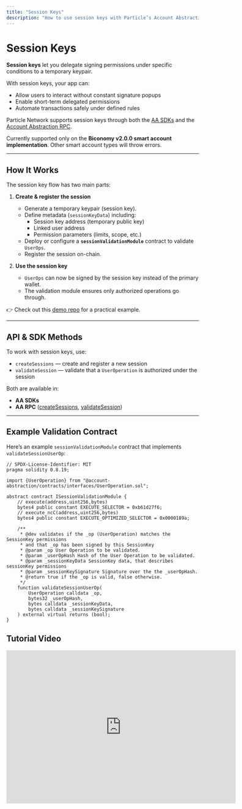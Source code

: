 ```yaml
---
title: "Session Keys"
description: "How to use session keys with Particle’s Account Abstraction SDKs and RPC."
---
```


# Session Keys

**Session keys** let you delegate signing permissions under specific conditions to a temporary keypair.  

With session keys, your app can:  
- Allow users to interact without constant signature popups  
- Enable short-term delegated permissions  
- Automate transactions safely under defined rules  

Particle Network supports session keys through both the [AA SDKs](/aa/introduction) and the [Account Abstraction RPC](/aa/rpc/getsmartaccount).

<Note>Currently supported only on the **Biconomy v2.0.0 smart account implementation**. Other smart account types will throw errors.</Note>

***

## How It Works

The session key flow has two main parts:

1. **Create & register the session**  
   - Generate a temporary keypair (session key).  
   - Define metadata (`sessionKeyData`) including:  
     - Session key address (temporary public key)  
     - Linked user address  
     - Permission parameters (limits, scope, etc.)  
   - Deploy or configure a **`sessionValidationModule`** contract to validate `UserOps`.  
   - Register the session on-chain.  

2. **Use the session key**  
   - `UserOps` can now be signed by the session key instead of the primary wallet.  
   - The validation module ensures only authorized operations go through.  

👉 Check out this [demo repo](https://github.com/TABASCOatw/particle-session-key-demo/blob/main/src/App.tsx) for a practical example.

***

## API & SDK Methods

To work with session keys, use:

- `createSessions` — create and register a new session  
- `validateSession` — validate that a `UserOperation` is authorized under the session  

Both are available in:  
- **AA SDKs**  
- **AA RPC** ([createSessions](/aa/rpc/createsessions), [validateSession](/aa/rpc/validatesession))

***

## Example Validation Contract

Here’s an example `sessionValidationModule` contract that implements `validateSessionUserOp`:

```solidity Solidity [expandable]
// SPDX-License-Identifier: MIT
pragma solidity 0.8.19;

import {UserOperation} from "@account-abstraction/contracts/interfaces/UserOperation.sol";

abstract contract ISessionValidationModule {
    // execute(address,uint256,bytes)
    bytes4 public constant EXECUTE_SELECTOR = 0xb61d27f6;
    // execute_ncC(address,uint256,bytes)
    bytes4 public constant EXECUTE_OPTIMIZED_SELECTOR = 0x0000189a;

    /**
     * @dev validates if the _op (UserOperation) matches the SessionKey permissions
     * and that _op has been signed by this SessionKey
     * @param _op User Operation to be validated.
     * @param _userOpHash Hash of the User Operation to be validated.
     * @param _sessionKeyData SessionKey data, that describes sessionKey permissions
     * @param _sessionKeySignature Signature over the the _userOpHash.
     * @return true if the _op is valid, false otherwise.
     */
    function validateSessionUserOp(
        UserOperation calldata _op,
        bytes32 _userOpHash,
        bytes calldata _sessionKeyData,
        bytes calldata _sessionKeySignature
    ) external virtual returns (bool);
}
```

## Tutorial Video

<Frame caption="Session Keys in Particle Smart Wallet-as-a-Service">
<iframe 
width="600"
height="400" 
src="https://www.youtube.com/embed/euOahfA4Vec" 
title="Session Keys in Particle Smart Wallet as a Service: A Technical Deep Dive" 
alt="Session Keys in Particle Smart Wallet as a Service: A Technical Deep Dive"
frameborder="0"
allow="accelerometer; autoplay; clipboard-write; encrypted-media; gyroscope; picture-in-picture"
allowfullscreen
></iframe>
</Frame>